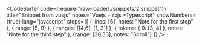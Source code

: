 
<CodeSurfer 
  code={require("raw-loader!./snippets/2.snippet")}
  title="Snippet from vusjs"
  notes="Vuejs + rxjs +Typescript"
  showNumbers={true}
  lang="javascript"
  steps={[
    { lines: [6], notes: "Note for the first step" },
    { range: [5, 9] },
    { ranges: [[4,6], [1, 3]] },
    { tokens: { 9: [3, 4] }, notes: "Note for the third step" },
    {range: [30,33], notes: "Scroll"}
  ]}
/>